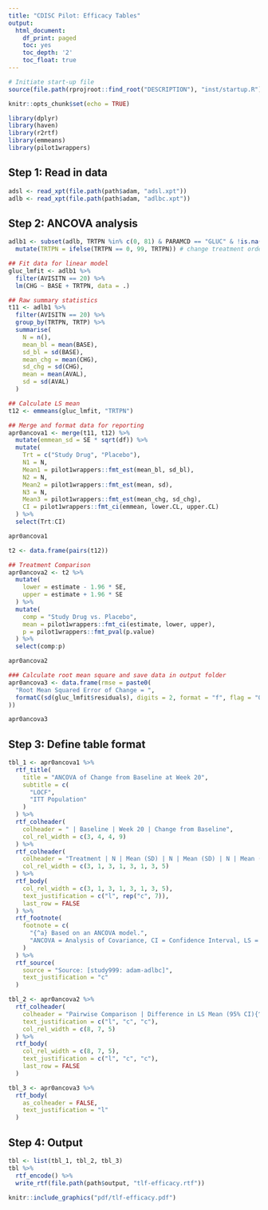 ```yaml
---
title: "CDISC Pilot: Efficacy Tables"
output:
  html_document:
    df_print: paged
    toc: yes
    toc_depth: '2'
    toc_float: true
---
```


```r
# Initiate start-up file
source(file.path(rprojroot::find_root("DESCRIPTION"), "inst/startup.R"))
```

```r
knitr::opts_chunk$set(echo = TRUE)

library(dplyr)
library(haven)
library(r2rtf)
library(emmeans)
library(pilot1wrappers)
```

## Step 1: Read in data

```r
adsl <- read_xpt(file.path(path$adam, "adsl.xpt"))
adlb <- read_xpt(file.path(path$adam, "adlbc.xpt"))
```

## Step 2: ANCOVA analysis

```r
adlb1 <- subset(adlb, TRTPN %in% c(0, 81) & PARAMCD == "GLUC" & !is.na(AVISITN)) %>%
  mutate(TRTPN = ifelse(TRTPN == 0, 99, TRTPN)) # change treatment order for pairwise comparison

## Fit data for linear model
gluc_lmfit <- adlb1 %>%
  filter(AVISITN == 20) %>%
  lm(CHG ~ BASE + TRTPN, data = .)

## Raw summary statistics
t11 <- adlb1 %>%
  filter(AVISITN == 20) %>%
  group_by(TRTPN, TRTP) %>%
  summarise(
    N = n(),
    mean_bl = mean(BASE),
    sd_bl = sd(BASE),
    mean_chg = mean(CHG),
    sd_chg = sd(CHG),
    mean = mean(AVAL),
    sd = sd(AVAL)
  )

## Calculate LS mean
t12 <- emmeans(gluc_lmfit, "TRTPN")

## Merge and format data for reporting
apr0ancova1 <- merge(t11, t12) %>%
  mutate(emmean_sd = SE * sqrt(df)) %>%
  mutate(
    Trt = c("Study Drug", "Placebo"),
    N1 = N,
    Mean1 = pilot1wrappers::fmt_est(mean_bl, sd_bl),
    N2 = N,
    Mean2 = pilot1wrappers::fmt_est(mean, sd),
    N3 = N,
    Mean3 = pilot1wrappers::fmt_est(mean_chg, sd_chg),
    CI = pilot1wrappers::fmt_ci(emmean, lower.CL, upper.CL)
  ) %>%
  select(Trt:CI)

apr0ancova1
```

```r
t2 <- data.frame(pairs(t12))

## Treatment Comparison
apr0ancova2 <- t2 %>%
  mutate(
    lower = estimate - 1.96 * SE,
    upper = estimate + 1.96 * SE
  ) %>%
  mutate(
    comp = "Study Drug vs. Placebo",
    mean = pilot1wrappers::fmt_ci(estimate, lower, upper),
    p = pilot1wrappers::fmt_pval(p.value)
  ) %>%
  select(comp:p)

apr0ancova2
```

```r
### Calculate root mean square and save data in output folder
apr0ancova3 <- data.frame(rmse = paste0(
  "Root Mean Squared Error of Change = ",
  formatC(sd(gluc_lmfit$residuals), digits = 2, format = "f", flag = "0")
))

apr0ancova3
```

## Step 3: Define table format
```r
tbl_1 <- apr0ancova1 %>%
  rtf_title(
    title = "ANCOVA of Change from Baseline at Week 20",
    subtitle = c(
      "LOCF",
      "ITT Population"
    )
  ) %>%
  rtf_colheader(
    colheader = " | Baseline | Week 20 | Change from Baseline",
    col_rel_width = c(3, 4, 4, 9)
  ) %>%
  rtf_colheader(
    colheader = "Treatment | N | Mean (SD) | N | Mean (SD) | N | Mean (SD) | LS Mean (95% CI){^a}",
    col_rel_width = c(3, 1, 3, 1, 3, 1, 3, 5)
  ) %>%
  rtf_body(
    col_rel_width = c(3, 1, 3, 1, 3, 1, 3, 5),
    text_justification = c("l", rep("c", 7)),
    last_row = FALSE
  ) %>%
  rtf_footnote(
    footnote = c(
      "{^a} Based on an ANCOVA model.",
      "ANCOVA = Analysis of Covariance, CI = Confidence Interval, LS = Least Squares, SD = Standard Deviation"
    )
  ) %>%
  rtf_source(
    source = "Source: [study999: adam-adlbc]",
    text_justification = "c"
  )
```

```r
tbl_2 <- apr0ancova2 %>%
  rtf_colheader(
    colheader = "Pairwise Comparison | Difference in LS Mean (95% CI){^a} | p-Value",
    text_justification = c("l", "c", "c"),
    col_rel_width = c(8, 7, 5)
  ) %>%
  rtf_body(
    col_rel_width = c(8, 7, 5),
    text_justification = c("l", "c", "c"),
    last_row = FALSE
  )
```

```r
tbl_3 <- apr0ancova3 %>%
  rtf_body(
    as_colheader = FALSE,
    text_justification = "l"
  )
```


## Step 4: Output

```r
tbl <- list(tbl_1, tbl_2, tbl_3)
tbl %>%
  rtf_encode() %>%
  write_rtf(file.path(path$output, "tlf-efficacy.rtf"))
```

```r
knitr::include_graphics("pdf/tlf-efficacy.pdf")
```

